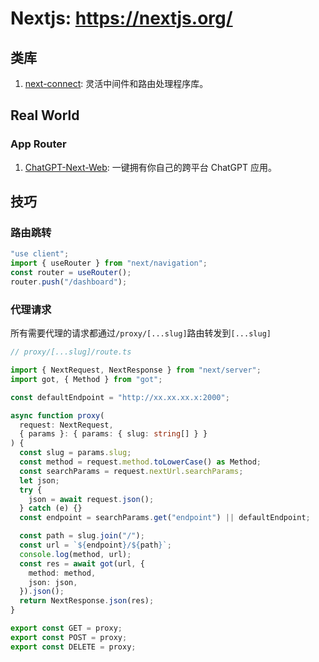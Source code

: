 # Nextjs: https://nextjs.org/ <Badge github="https://github.com/vercel/next.js" />

## 类库

1. [next-connect](https://github.com/hoangvvo/next-connect): 灵活中间件和路由处理程序库。<Badge github="https://github.com/hoangvvo/next-connect" npm="next-connect" />

## Real World

### App Router

1. [ChatGPT-Next-Web](https://github.com/Yidadaa/ChatGPT-Next-Web): 一键拥有你自己的跨平台 ChatGPT 应用。<Badge github="https://github.com/Yidadaa/ChatGPT-Next-Web" />

## 技巧

### 路由跳转

```ts
"use client";
import { useRouter } from "next/navigation";
const router = useRouter();
router.push("/dashboard");
```

### 代理请求

所有需要代理的请求都通过`/proxy/[...slug]`路由转发到`[...slug]`

```ts
// proxy/[...slug]/route.ts

import { NextRequest, NextResponse } from "next/server";
import got, { Method } from "got";

const defaultEndpoint = "http://xx.xx.xx.x:2000";

async function proxy(
  request: NextRequest,
  { params }: { params: { slug: string[] } }
) {
  const slug = params.slug;
  const method = request.method.toLowerCase() as Method;
  const searchParams = request.nextUrl.searchParams;
  let json;
  try {
    json = await request.json();
  } catch (e) {}
  const endpoint = searchParams.get("endpoint") || defaultEndpoint;

  const path = slug.join("/");
  const url = `${endpoint}/${path}`;
  console.log(method, url);
  const res = await got(url, {
    method: method,
    json: json,
  }).json();
  return NextResponse.json(res);
}

export const GET = proxy;
export const POST = proxy;
export const DELETE = proxy;
```